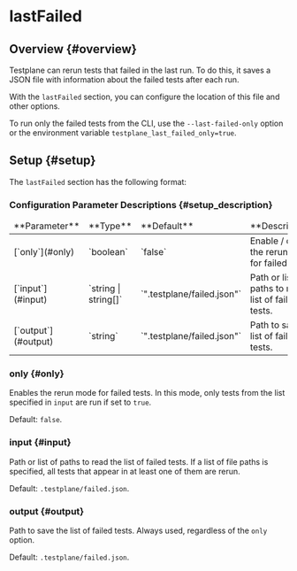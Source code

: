 
# lastFailed

## Overview {#overview}

Testplane can rerun tests that failed in the last run. To do this, it saves a JSON file with information about the failed tests after each run.

With the `lastFailed` section, you can configure the location of this file and other options.

To run only the failed tests from the CLI, use the `--last-failed-only` option or the environment variable `testplane_last_failed_only=true`.

## Setup {#setup}

The `lastFailed` section has the following format:

<LastFailedExample />

### Configuration Parameter Descriptions {#setup_description}

<table>
    <thead>
        <tr>
            <td>**Parameter**</td>
            <td>**Type**</td>
            <td>**Default**</td>
            <td>**Description**</td>
        </tr>
    </thead>
    <tbody>
        <tr>
            <td>[`only`](#only)</td>
            <td>`boolean`</td>
            <td>`false`</td>
            <td>Enable / disable the rerun mode for failed tests.</td>
        </tr>
        <tr>
            <td>[`input`](#input)</td>
            <td>`string | string[]`</td>
            <td>`".testplane/failed.json"`</td>
            <td>Path or list of paths to read the list of failed tests.</td>
        </tr>
        <tr>
            <td>[`output`](#output)</td>
            <td>`string`</td>
            <td>`".testplane/failed.json"`</td>
            <td>Path to save the list of failed tests.</td>
        </tr>
    </tbody>
</table>

### only {#only}

Enables the rerun mode for failed tests. In this mode, only tests from the list specified in `input` are run if set to `true`.

Default: `false`.

### input {#input}

Path or list of paths to read the list of failed tests. If a list of file paths is specified, all tests that appear in at least one of them are rerun.

Default: `.testplane/failed.json`.

### output {#output}

Path to save the list of failed tests. Always used, regardless of the `only` option.

Default: `.testplane/failed.json`.
